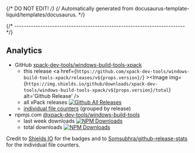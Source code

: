 {/* DO NOT EDIT! */}
{/* Automatically generated from docusaurus-template-liquid/templates/docusaurus. */}


{/* ------------------------------------------------------------------------ */}

## Analytics

- GitHub [xpack-dev-tools/windows-build-tools-xpack](https://github.com/xpack-dev-tools/windows-build-tools-xpack/)
  - this release <a href={`https://github.com/xpack-dev-tools/windows-build-tools-xpack/releases/v${props.version}/`} ><Image img={`https://img.shields.io/github/downloads/xpack-dev-tools/windows-build-tools-xpack/v${props.version}/total`} alt='Github Release' /></a>
  - all xPack releases [![Github All Releases](https://img.shields.io/github/downloads/xpack-dev-tools/windows-build-tools-xpack/total)](https://github.com/xpack-dev-tools/windows-build-tools-xpack/releases)
  - [individual file counters](https://somsubhra.github.io/github-release-stats/?username=xpack-dev-tools&repository=windows-build-tools-xpack) (grouped by release)
- npmjs.com [@xpack-dev-tools/windows-build-tools](https://www.npmjs.com/package/@xpack-dev-tools/windows-build-tools)
  - last week downloads [![NPM Downloads](https://img.shields.io/npm/dw/%40xpack-dev-tools%2Fwindows-build-tools)](https://www.npmjs.com/package/@xpack-dev-tools/windows-build-tools/)
  - total downloads [![NPM Downloads](https://img.shields.io/npm/d18m/%40xpack-dev-tools%2Fwindows-build-tools)](https://www.npmjs.com/package/@xpack-dev-tools/windows-build-tools/)

Credit to [Shields IO](https://shields.io) for the badges and to
[Somsubhra/github-release-stats](https://github.com/Somsubhra/github-release-stats)
for the individual file counters.
